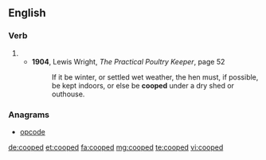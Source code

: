 ==English==

===Verb===
{{head|en|verb form}}

# {{en-past of|coop}}
#* '''1904''', Lewis Wright, ''The Practical Poultry Keeper'', page 52
#*: If it be winter, or settled wet weather, the hen must, if possible, be kept indoors, or else be '''cooped''' under a dry shed or outhouse.

===Anagrams===
* [[opcode#English|opcode]]

[[de:cooped]]
[[et:cooped]]
[[fa:cooped]]
[[mg:cooped]]
[[te:cooped]]
[[vi:cooped]]